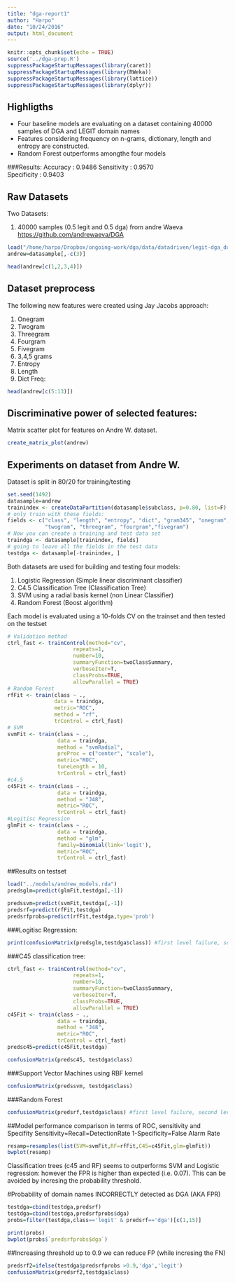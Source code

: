 ```yaml
---
title: "dga-report1"
author: "Harpo"
date: "10/24/2016"
output: html_document
---
```


```r
knitr::opts_chunk$set(echo = TRUE)
source('../dga-prep.R')
suppressPackageStartupMessages(library(caret))
suppressPackageStartupMessages(library(RWeka))
suppressPackageStartupMessages(library(lattice))
suppressPackageStartupMessages(library(dplyr))
```
## Highligths
* Four baseline models are evaluating on a dataset containing 40000 samples of DGA and LEGIT domain names
* Features considering frequency on n-grams, dictionary, length and entropy are constructed.
* Random Forest outperforms amongthe four models 

###Results:
Accuracy : 0.9486
Sensitivity : 0.9570          
Specificity : 0.9403  

## Raw Datasets

Two Datasets:

1.  40000 samples (0.5 legit and 0.5 dga) from andre Waeva <https://github.com/andrewaeva/DGA>

```r

load("/home/harpo/Dropbox/ongoing-work/dga/data/datadriven/legit-dga_domains-pablo.csv.rda")
andrew=datasample[,-c(3)]
```

```r
head(andrew[c(1,2,3,4)])
```


## Dataset preprocess

The following new features were created using Jay Jacobs approach: 

1.  Onegram
2.  Twogram
3.  Threegram
4.  Fourgram
5.  Fivegram
6.  3,4,5 grams
7.  Entropy
8.  Length
9.  Dict Freq: 

```r
head(andrew[c(5:13)])
```

## Discriminative power of selected features:

Matrix scatter plot for features on Andre W. dataset. 
```r
create_matrix_plot(andrew)
```

## Experiments on dataset from Andre W.

Dataset is split in 80/20 for training/testing

```r
set.seed(1492)
datasample=andrew
trainindex <- createDataPartition(datasample$subclass, p=0.80, list=F)
# only train with these fields:
fields <- c("class", "length", "entropy", "dict", "gram345", "onegram",
            "twogram", "threegram", "fourgram","fivegram")
# Now you can create a training and test data set 
traindga <- datasample[trainindex, fields]
# going to leave all the fields in the test data
testdga <- datasample[-trainindex, ]
```
Both datasets are used for building and testing four models:

1. Logistic Regression (Simple linear discriminant classifier)
2. C4.5 Classification Tree (Classification Tree)
3. SVM using a radial basis kernel (non Linear Classifier)
4. Random Forest (Boost algorithm)

Each model is evaluated using a 10-folds CV on the trainset and then tested on the testset

```r

# Validation method
ctrl_fast <- trainControl(method="cv", 
                     repeats=1,
                     number=10, 
                     summaryFunction=twoClassSummary,
                     verboseIter=T,
                     classProbs=TRUE,
                     allowParallel = TRUE)                     
# Random Forest
rfFit <- train(class ~ .,
               data = traindga,
               metric="ROC",
               method = "rf",
               trControl = ctrl_fast)
# SVM 
svmFit <- train(class ~ .,
                data = traindga,
                method = "svmRadial",
                preProc = c("center", "scale"),
                metric="ROC",
                tuneLength = 10,
                trControl = ctrl_fast)
#c4.5
c45Fit <- train(class ~ .,
                data = traindga,
                method = "J48",
                metric="ROC",
                trControl = ctrl_fast)
#Logitisc Regression
glmFit <- train(class ~ .,
                data = traindga,
                method = "glm",
                family=binomial(link='logit'),
                metric="ROC",
                trControl = ctrl_fast)

```

##Results on testset
```r
load("../models/andrew_models.rda")
predsglm=predict(glmFit,testdga[,-1])

predssvm=predict(svmFit,testdga[,-1])
predsrf=predict(rfFit,testdga)
predsrfprobs=predict(rfFit,testdga,type='prob')
```

###Logitisc Regression:
```r
print(confusionMatrix(predsglm,testdga$class)) #first level failure, second level success
```

###C45 classification tree:
```r
ctrl_fast <- trainControl(method="cv", 
                     repeats=1,
                     number=10, 
                     summaryFunction=twoClassSummary,
                     verboseIter=T,
                     classProbs=TRUE,
                     allowParallel = TRUE)
c45Fit <- train(class ~ .,
                data = traindga,
                method = "J48",
                metric="ROC",
                trControl = ctrl_fast)
predsc45=predict(c45Fit,testdga)
```

```r
confusionMatrix(predsc45, testdga$class)
```

###Support Vector Machines using RBF kernel
```r
confusionMatrix(predssvm, testdga$class)
```

###Random Forest
```r
confusionMatrix(predsrf,testdga$class) #first level failure, second level success
```

##Model performance comparison in terms of ROC, sensitivity and Specifity
Sensitivity=Recall=DetectionRate
1-Specificity=False Alarm Rate

```r
resamp=resamples(list(SVM=svmFit,RF=rfFit,C45=c45Fit,glm=glmFit))
bwplot(resamp)
```

Classification trees (c45 and RF) seems to outperforms SVM and Logistic regression:
however the FPR is higher than expected (i.e. 0.07). This can be avoided by incresing the probability threshold.

#Probability of domain names INCORRECTLY detected as DGA (AKA FPR)
```r
testdga=cbind(testdga,predsrf)
testdga=cbind(testdga,predsrfprobs$dga)
probs=filter(testdga,class=='legit' & predsrf=='dga')[c(1,15)]
```

```r
print(probs)
bwplot(probs$`predsrfprobs$dga`)
```

##Increasing threshold up to 0.9 we can reduce FP (while incresing the FN)
```r
predsrf2=ifelse(testdga$predsrfprobs >0.9,'dga','legit')
confusionMatrix(predsrf2,testdga$class)
```